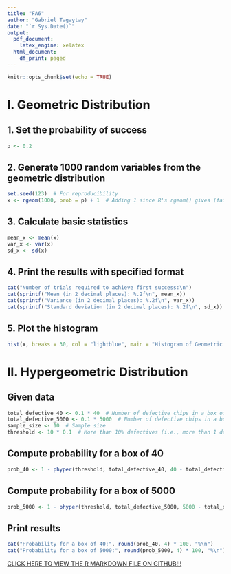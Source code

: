 ---
title: "FA6"
author: "Gabriel Tagaytay"
date: "`r Sys.Date()`"
output:
  pdf_document:
    latex_engine: xelatex
  html_document:
    df_print: paged
---

```{r setup, include=FALSE}
knitr::opts_chunk$set(echo = TRUE)
```

# I. Geometric Distribution  

## 1. Set the probability of success
```{r}
p <- 0.2
```

## 2. Generate 1000 random variables from the geometric distribution
```{r}
set.seed(123)  # For reproducibility
x <- rgeom(1000, prob = p) + 1  # Adding 1 since R's rgeom() gives (failures before first success)
```

## 3. Calculate basic statistics
```{r}
mean_x <- mean(x)
var_x <- var(x)
sd_x <- sd(x)
```

## 4. Print the results with specified format
```{r}
cat("Number of trials required to achieve first success:\n")
cat(sprintf("Mean (in 2 decimal places): %.2f\n", mean_x))
cat(sprintf("Variance (in 2 decimal places): %.2f\n", var_x))
cat(sprintf("Standard deviation (in 2 decimal places): %.2f\n", sd_x))
```

## 5. Plot the histogram
```{r}
hist(x, breaks = 30, col = "lightblue", main = "Histogram of Geometric Distribution", xlab = "Number of Trials", ylab = "Frequency")
```

# II. Hypergeometric Distribution
## Given data
```{r}
total_defective_40 <- 0.1 * 40  # Number of defective chips in a box of 40
total_defective_5000 <- 0.1 * 5000  # Number of defective chips in a box of 5000
sample_size <- 10  # Sample size
threshold <- 10 * 0.1  # More than 10% defectives (i.e., more than 1 defective)
```

## Compute probability for a box of 40
```{r}
prob_40 <- 1 - phyper(threshold, total_defective_40, 40 - total_defective_40, sample_size)
```

## Compute probability for a box of 5000
```{r}
prob_5000 <- 1 - phyper(threshold, total_defective_5000, 5000 - total_defective_5000, sample_size)
```

## Print results
```{r}
cat("Probability for a box of 40:", round(prob_40, 4) * 100, "%\n")
cat("Probability for a box of 5000:", round(prob_5000, 4) * 100, "%\n")
```


[CLICK HERE TO VIEW THE R MARKDOWN FILE ON GITHUB!!!](https://github.com/gabriyeeel/Formattive-Assessments-Files/blob/main/FA6.Rmd)
